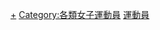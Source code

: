 {{Commonscat|Women's association football players}}

[[Category:足球运动员|+]]
[[Category:各類女子運動員|Category:各類女子運動員]]
[[Category:女子足球|運動員]]